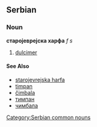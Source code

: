 ==Serbian==
===Noun===
'''старојеврејска харфа''' ''f s''
#[[dulcimer]]
====See Also====
*[[starojevrejska harfa]]
*[[timpan]]
*[[čimbala]]
*[[тимпан]]
*[[чимбала]]
[[Category:Serbian common nouns]]